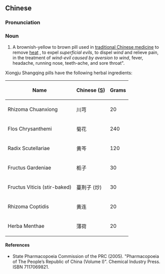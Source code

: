 ==Chinese==
{{zh-forms}}

===Pronunciation===
{{zh-pron
|m=xiōngjú shàngqīng wán
|cat=n
}}

===Noun===
{{zh-noun}}

# A brownish-yellow to brown pill used in [[traditional Chinese medicine]] to remove [[heat]] , to expel ''superficial evils'', to dispel ''wind'' and relieve pain, in the treatment of ''wind-evil caused by aversion to wind'', fever, headache, running nose, teeth-ache, and sore throat".

Xiongju Shangqing pills have the following herbal ingredients:

{| class="wikitable sortable"
|-
!Name
!Chinese ([[Simplified Chinese|S]])
!Grams
|-
|Rhizoma Chuanxiong
|川芎
| 20
|-
|Flos Chrysanthemi
|菊花
| 240
|-
|Radix Scutellariae
|黄芩
| 120
|-
|Fructus Gardeniae
|栀子
| 30
|-
|Fructus Viticis (stir-baked)
|蔓荆子 (炒)
| 30
|-
|Rhizoma Coptidis
|黄连
| 20
|-
|Herba Menthae
|薄荷
| 20
|}

====References====
* State Pharmacopoeia Commission of the PRC (2005). "Pharmacopoeia of The People’s Republic of China (Volume I)". Chemical Industry Press. ISBN 7117069821.